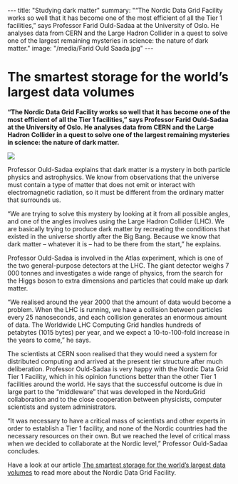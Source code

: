 ---
title: "Studying dark matter"
summary: "“The Nordic Data Grid Facility works so well that it has become one of the most efficient of all the Tier 1 facilities,” says Professor Farid Ould-Sadaa at the University of Oslo. He analyses data from CERN and the Large Hadron Collider  in a quest to solve one of the largest remaining mysteries in science: the nature of dark matter."
image: "/media/Farid Ould Saada.jpg"
---

= The smartest storage for the world’s largest data volumes =

'''“The Nordic Data Grid Facility works so well that it has become one of the most efficient of all the Tier 1 facilities,” says Professor Farid Ould-Sadaa at the University of Oslo. He analyses data from CERN and the Large Hadron Collider  in a quest to solve one of the largest remaining mysteries in science: the nature of dark matter.'''

<a href="/media/Farid Ould Saada.jpg">
<img class="smallpic" src="/media/Farid Ould Saada_small.jpg">
</a>

Professor Ould-Sadaa explains that dark matter is a mystery in both particle physics and astrophysics. We know from observations that the universe must contain a type of matter that does not emit or interact with electromagnetic radiation, so it must be different from the ordinary matter that surrounds us.

“We are trying to solve this mystery by looking at it from all possible angles, and one of the angles involves using the Large Hadron Collider (LHC). We are basically trying to produce dark matter by recreating the conditions that existed in the universe shortly after the Big Bang. Because we know that dark matter – whatever it is – had to be there from the start,” he explains.

Professor Ould-Sadaa is involved in the Atlas experiment, which is one of the two general-purpose detectors at the LHC. The giant detector weighs 7 000 tonnes and investigates a wide range of physics, from the search for the Higgs boson to extra dimensions and particles that could make up dark matter.

“We realised around the year 2000 that the amount of data would become a problem. When the LHC is running, we have a collision between particles every 25 nanoseconds, and each collision generates an enormous amount of data. The Worldwide LHC Computing Grid handles hundreds of petabytes (1015 bytes) per year, and we expect a 10-to-100-fold increase in the years to come,” he says.

The scientists at CERN soon realised that they would need a system for distributed computing and arrived at the present tier structure after much deliberation. Professor Ould-Sadaa is very happy with the Nordic Data Grid Tier 1 Facility, which in his opinion functions better than the other Tier 1 facilities around the world. He says that the successful outcome is due in large part to the “middleware” that was developed in the NorduGrid collaboration and to the close cooperation between physicists, computer scientists and system administrators.

“It was necessary to have a critical mass of scientists and other experts in order to establish a Tier 1 facility, and none of the Nordic countries had the necessary resources on their own. But we reached the level of critical mass when we decided to collaborate at the Nordic level,” Professor Ould-Sadaa concludes.

Have a look at our article [https://neic.nordforsk.org/2017/04/07/the-smartest-storage-for-the-worlds-largest-data-volumes.html The smartest storage for the world’s largest data volumes] to read more about the Nordic Data Grid Facility.
